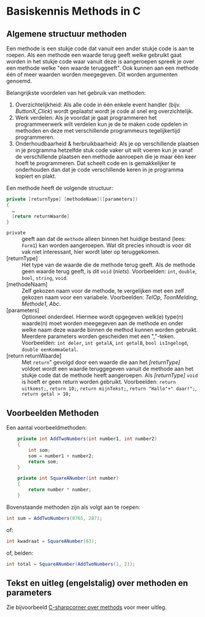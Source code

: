 # Basiskennis Methods in C#

## Algemene structuur methoden

Een methode is een stukje code dat vanuit een ander stukje code
is aan te roepen. Als een methode een waarde terug geeft
welke gebruikt gaat worden in het stukje code waar vanuit
deze is aangeroepen spreek je over een methode welke &quot;een waarde teruggeeft&quot;.
Ook kunnen aan een methode één of meer waarden worden meegegeven.
Dit worden argumenten genoemd.

Belangrijkste voordelen van het gebruik van methoden:

1. Overzichtelijkheid: Als alle code in één enkele event handler (bijv. *ButtonX_Click*) wordt geplaatst wordt je code al snel erg overzichtelijk.
2. Werk verdelen: Als je voordat je gaat programmeren het programmeerwerk wilt verdelen kun je de te maken code opdelen in methoden en deze met verschillende programmeurs tegelijkertijd programmeren.
3. Onderhoudbaarheid &amp; herbruikbaarheid: Als je op verschillende plaatsen in je programma hetzelfde stuk code vaker uit wilt voeren kun je vanaf de verschillende plaatsen een methode aanroepen die je maar één keer hoeft te programmeren.  Dat scheelt code en is gemakkelijker te onderhouden dan dat je code verschillende keren in je programma kopiert en plakt.

Een methode heeft de volgende structuur:

```cs
private [returnType] [methodeNaam]([parameters])
{
  …
  [return returnWaarde]
}
```


<dl><dt>`private`</dt>
<dd>geeft aan dat de `methode` alleen binnen het huidige bestand (lees: `Form1`) kan worden aangeroepen. Wat dit precies inhoudt is voor dit vak niet interessant, hier wordt later op teruggekomen.</dd>
<dt>[returnType]</dt>
<dd>Het type van de waarde die de methode terug geeft. Als de methode geen waarde terug geeft, is dit `void` (*niets*). Voorbeelden: `int`, `double`, `bool`, `string`, `void`.</dd>
<dt>[methodeNaam]</dt>
<dd>Zelf gekozen naam voor de methode, te vergelijken met een zelf gekozen naam voor een variabele.	Voorbeelden: *TelOp*, *ToonMelding*, *Methode1*, *Abc*.</dd>
<dt>[parameters]</dt>
<dd>Optioneel onderdeel. Hiermee wordt opgegeven welk(e) type(n) waarde(n) moet worden meegegeven aan de methode en onder welke naam deze waarde binnen de method kunnen worden gebruikt. Meerdere parameters worden gescheiden met een &quot;,&quot;-teken.	Voorbeelden: `int deler`, `int getalA`, `int getalB`, `bool isIngelogd`, `double eenKommaGetal`.</dd>
<dt>[return returnWaarde]</dt>
<dd>Met `return`&quot; gevolgd door een waarde die aan het *[returnType]* voldoet wordt een waarde teruggegeven vanuit de methode aan het stukje code dat de methode heeft aangeroepen. Als *[returnType]* `void` is hoeft er geen return worden gebruikt. Voorbeelden: `return uitkomst;`, `return 10;`, `return mijnTekst;`, `return "Hallo"+" daar!";`, `return getal > 10;`</dd>
</dl>


## Voorbeelden Methoden

Een aantal voorbeeldmethoden:

```cs
    private int AddTwoNumbers(int number1, int number2)
    {
        int som;
        som = number1 + number2;
        return som;
    }

    private int SquareANumber(int number)
    {
        return number * number;
    }
```

Bovenstaande methoden zijn als volgt aan te roepen:

```cs
int sum = AddTwoNumbers(8765, 287);
```

of:

```cs
int kwadraat = SquareANumber(63);
```

of, beiden:

```cs
int total = SquareANumber(AddTwoNumbers(1, 2));
```

## Tekst en uitleg (engelstalig) over methoden en parameters

Zie bijvoorbeeld
[C-sharpcorner over methods](http://www.c-sharpcorner.com/UploadFile/myoussef/CSharpMethodsP_111152005003025AM/CSharpMethodsP_1.aspx)
voor meer uitleg.
